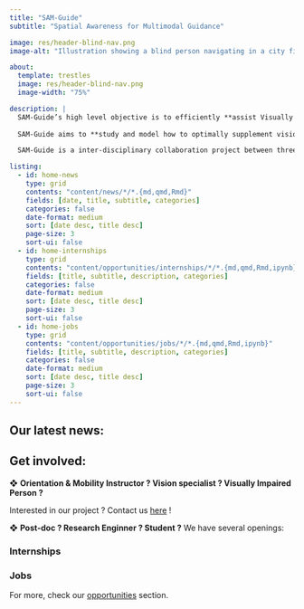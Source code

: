 ```yaml
---
title: "SAM-Guide"
subtitle: "Spatial Awareness for Multimodal Guidance"

image: res/header-blind-nav.png
image-alt: "Illustration showing a blind person navigating in a city filled with location markers emitting sounds"

about:
  template: trestles
  image: res/header-blind-nav.png
  image-width: "75%"

description: | 
  SAM-Guide’s high level objective is to efficiently **assist Visually Impaired People (VIP)** in tasks that require **interactions with space**. It aims to develop a **multimodal interface** to assist VIP during different types of spatial interactions, including *object reaching*, *large-scale navigation* (indoor and outdoor), and outdoor *sport activities*. 
  
  SAM-Guide aims to **study and model how to optimally supplement vision with both auditory and tactile feedback**, reframing spatial interactions as target-reaching affordances, and symbolizing spatial properties by 3D ego-centered beacons. Candidate encoding schemes will be evaluated through *Augmented Reality (AR)* serious games relying on motion capture platforms and indoor localisation solutions to track the user’s movements.

  SAM-Guide is a inter-disciplinary collaboration project between three sites: (1) the [LPNC](/content/consortium/LPNC/) and [GIPSA](/content/consortium/GIPSA/) laboratories from the Grenoble-Alpes University, (2) the [CMAP](/content/consortium/CMAP/) from Ecole Polytechnique in Paris-Saclay, and the [LITIS](/content/consortium/LITIS/) and [CERREV](/content/consortium/CERREV/) from Normandy University.

listing:
  - id: home-news
    type: grid
    contents: "content/news/*/*.{md,qmd,Rmd}"
    fields: [date, title, subtitle, categories]
    categories: false
    date-format: medium
    sort: [date desc, title desc]
    page-size: 3
    sort-ui: false
  - id: home-internships
    type: grid
    contents: "content/opportunities/internships/*/*.{md,qmd,Rmd,ipynb}"
    fields: [title, subtitle, description, categories]
    categories: false
    date-format: medium
    sort: [date desc, title desc]
    page-size: 3
    sort-ui: false
  - id: home-jobs
    type: grid
    contents: "content/opportunities/jobs/*/*.{md,qmd,Rmd,ipynb}"
    fields: [title, subtitle, description, categories]
    categories: false
    date-format: medium
    sort: [date desc, title desc]
    page-size: 3
    sort-ui: false
---
```


:::::{.column-page}

## Our latest news:

:::{#home-news}
:::


## Get involved:

❖ **Orientation & Mobility Instructor ?  Vision specialist ?  Visually Impaired Person ?**

Interested in our project ? Contact us [here](/content/about.html#fa-address-book-how-to-contact-us) !

❖ **Post-doc ? Research Enginner ? Student ?** We have several openings:

::::{.panel-tabset}

### Internships

:::{#home-internships}
:::

### Jobs

:::{#home-jobs}
:::

::::

For more, check our [opportunities](/content/opportunities/) section.

:::::